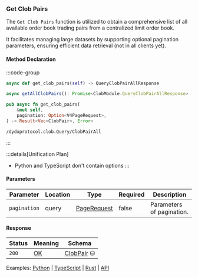 ### Get Clob Pairs

The `Get Clob Pairs` function is utilized to obtain a comprehensive list of all available order book trading pairs from a centralized limit order book.

It facilitates managing large datasets by supporting optional pagination parameters, ensuring efficient data retrieval (not in all clients yet).

#### Method Declaration

:::code-group

```python [Python]
async def get_clob_pairs(self) -> QueryClobPairAllResponse
```

```typescript [TypeScript]
async getAllClobPairs(): Promise<ClobModule.QueryClobPairAllResponse>
```

```rust [Rust]
pub async fn get_clob_pairs(
    &mut self,
    pagination: Option<V4PageRequest>,
) -> Result<Vec<ClobPair>, Error>
```

```url [API]
/dydxprotocol.clob.Query/ClobPairAll
```

:::

:::details[Unification Plan]
- Python and TypeScript don't contain options
:::

#### Parameters

| Parameter     | Location  | Type          | Required | Description               |
| ------------- | --------- | ------------- | -------- | ------------------------- |
| `pagination`  | query     | [PageRequest] | false    | Parameters of pagination. |

#### Response

| Status | Meaning | Schema       |
| ------ | ------- | ------------ |
| `200`  | [OK]    | [ClobPair] ⛁ |

Examples: [Python] | [TypeScript] | [Rust] | [API]

[Python]: https://github.com/dydxprotocol/v4-clients/blob/3e8c7e1b960291b7ef273962d374d9934a5c4d33/v4-client-py-v2/examples/validator_get_example.py#L94
[TypeScript]: https://github.com/dydxprotocol/v4-clients/blob/3e8c7e1b960291b7ef273962d374d9934a5c4d33/v4-client-js/examples/validator_get_example.ts#L49
[Rust]: https://github.com/dydxprotocol/v4-clients/blob/3e8c7e1b960291b7ef273962d374d9934a5c4d33/v4-client-rs/client/examples/validator_get.rs#L74
[API]: https://test-dydx-rest.kingnodes.com/dydxprotocol/clob/clob_pair

[u8]: /types/u8
[u64]: /types/u64
[OK]: /types/ok
[ClobPair]: /types/clob_pair
[PageRequest]: /types/page_request
